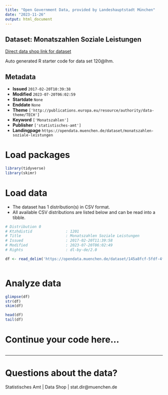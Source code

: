```yaml
---
title: "Open Government Data, provided by Landeshauptstadt München"
date: "2023-11-26"
output: html_document
---
```


## Dataset: Monatszahlen Soziale Leistungen

[Direct data shop link for dataset](https://opendata.muenchen.de/dataset/monatszahlen-soziale-leistungen)

Auto generated R starter code for data set 120@lhm.

## Metadata

- **Issued** `2017-02-20T10:39:38`
- **Modified** `2023-07-20T06:02:59`
- **Startdate** `None`
- **Enddate** `None`
- **Theme** `['http://publications.europa.eu/resource/authority/data-theme/TECH']`
- **Keyword** `['Monatszahlen']`
- **Publisher** `['statistisches-amt']`
- **Landingpage** `https://opendata.muenchen.de/dataset/monatszahlen-soziale-leistungen`


# Load packages

```r

library(tidyverse)
library(skimr)

```

# Load data

-   The dataset has 1 distribution(s) in CSV format.
-   All available CSV distributions are listed below and can be read into a tibble.

```r

# Distribution 0
# Ktzhdistid               : 1201
# Title                    : Monatszahlen Soziale Leistungen
# Issued                   : 2017-02-20T11:39:58
# Modified                 : 2023-07-20T06:02:49
# Rights                   : dl-by-de/2.0

df <- read_delim('https://opendata.muenchen.de/dataset/145a8fcf-5fdf-4fb2-98c3-436b6adbd847/resource/bee7fdb6-7333-4c21-a3a7-d2fb96f61dfe/download/monatszahlen2307_soziale-leistungen_10_07_23_nosum.csv')



```

# Analyze data

```r

glimpse(df)
str(df)
skim(df)

head(df)
tail(df)

```

# Continue your code here...

```r

```

------------------------------------------------------------------------

# Questions about the data?

Statistisches Amt | Data Shop | stat.dir@muenchen.de
